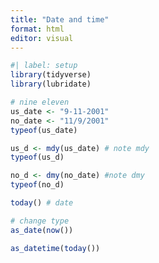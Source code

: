 ```yaml
---
title: "Date and time"
format: html
editor: visual
---
```


```r
#| label: setup
library(tidyverse)
library(lubridate)
```

```r
# nine eleven
us_date <- "9-11-2001"
no_date <- "11/9/2001"
typeof(us_date)
```

```r
us_d <- mdy(us_date) # note mdy
typeof(us_d)
```

```r
no_d <- dmy(no_date) #note dmy
typeof(no_d)
```

```r
today() # date
```

```r
# change type
as_date(now())
```

```r
as_datetime(today())
```
